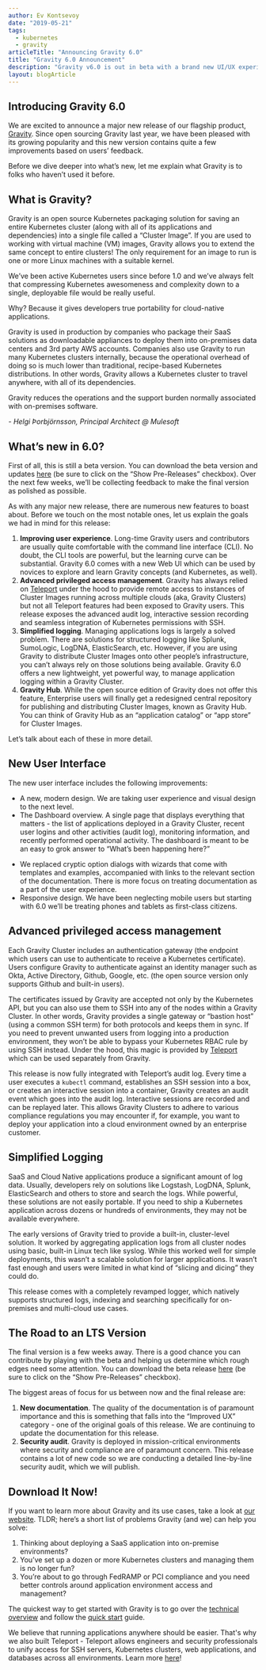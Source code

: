 ```yaml
---
author: Ev Kontsevoy
date: "2019-05-21"
tags:
  - kubernetes
  - gravity
articleTitle: "Announcing Gravity 6.0"
title: "Gravity 6.0 Announcement"
description: "Gravity v6.0 is out in beta with a brand new UI/UX experience, improved logging and additional Teleport features exposed."
layout: blogArticle
---
```



## Introducing Gravity 6.0

We are excited to announce a major new release of our flagship product, [Gravity](https://goteleport.com/). Since open sourcing Gravity last year, we have been pleased with its growing popularity and this new version contains quite a few improvements based on users’ feedback.

Before we dive deeper into what’s new, let me explain what Gravity is to folks who haven’t used it before.

## What is Gravity?

Gravity is an open source Kubernetes packaging solution for saving an entire Kubernetes cluster (along with all of its applications and dependencies) into a single file called a “Cluster Image”. If you are used to working with virtual machine (VM) images, Gravity allows you to extend the same concept to entire clusters! The only requirement for an image to run is one or more Linux machines with a suitable kernel.

We’ve been active Kubernetes users since before 1.0 and we’ve always felt that compressing Kubernetes awesomeness and complexity down to a single, deployable file would be really useful.

Why? Because it gives developers true portability for cloud-native applications.

Gravity is used in production by companies who package their SaaS solutions as downloadable appliances to deploy them into on-premises data centers and 3rd party AWS accounts. Companies also use Gravity to run many Kubernetes clusters internally, because the operational overhead of doing so is much lower than traditional, recipe-based Kubernetes distributions. In other words, Gravity allows a Kubernetes cluster to travel anywhere, with all of its dependencies.

<Quote>
  <p>Gravity reduces the operations and the support burden normally associated with on-premises software.</p>
  <em>- Helgi Þorbjörnsson, Principal Architect @ Mulesoft</em>
</Quote>

## What’s new in 6.0?

First of all, this is still a beta version. You can download the beta version and updates [here](https://goteleport.com/gravity/download/) (be sure to click on the “Show Pre-Releases” checkbox). Over the next few weeks, we’ll be collecting feedback to make the final version as polished as possible.

As with any major new release, there are numerous new features to boast about. Before we touch on the most notable ones, let us explain the goals we had in mind for this release:

1. **Improving user experience**. Long-time Gravity users and contributors are usually quite comfortable with the command line interface (CLI). No doubt, the CLI tools are powerful, but the learning curve can be substantial. Gravity 6.0 comes with a new Web UI which can be used by novices to explore and learn Gravity concepts (and Kubernetes, as well).
2. **Advanced privileged access management**. Gravity has always relied on [Teleport](https://goteleport.com/) under the hood to provide remote access to instances of Cluster Images running across multiple clouds (aka, Gravity Clusters) but not all Teleport features had been exposed to Gravity users. This release exposes the advanced audit log, interactive session recording and seamless integration of Kubernetes permissions with SSH.
3. **Simplified logging**. Managing applications logs is largely a solved problem. There are solutions for structured logging like Splunk, SumoLogic, LogDNA, ElasticSearch, etc. However, if you are using Gravity to distribute Cluster Images onto other people’s infrastructure, you can’t always rely on those solutions being available. Gravity 6.0 offers a new lightweight, yet powerful way, to manage application logging within a Gravity Cluster.
4. **Gravity Hub**. While the open source edition of Gravity does not offer this feature, Enterprise users will finally get a redesigned central repository for publishing and distributing Cluster Images, known as Gravity Hub. You can think of Gravity Hub as an “application catalog” or “app store” for Cluster Images.

<BlogImage src="./assets/gravity-hub-catalog.png" alt="New Gravity Enterprise Hub"/>

Let’s talk about each of these in more detail.

## New User Interface

The new user interface includes the following improvements:

* A new, modern design. We are taking user experience and visual design to the next level.
* The Dashboard overview. A single page that displays everything that matters - the list of applications deployed in a Gravity Cluster, recent user logins and other activities (audit log), monitoring information, and recently performed operational activity. The dashboard is meant to be an easy to grok answer to “What’s been happening here?”

<BlogImage src="./assets/gravity-dashboard.png" alt="New Gravity GUI"/>

* We replaced cryptic option dialogs with wizards that come with templates and examples, accompanied with links to the relevant section of the documentation. There is more focus on treating documentation as a part of the user experience.
* Responsive design. We have been neglecting mobile users but starting with 6.0 we’ll be treating phones and tablets as first-class citizens.

## Advanced privileged access management

Each Gravity Cluster includes an authentication gateway (the endpoint which users can use to authenticate to receive a Kubernetes certificate). Users configure Gravity to authenticate against an identity manager such as Okta, Active Directory, Github, Google, etc. (the open source version only supports Github and built-in users).

The certificates issued by Gravity are accepted not only by the Kubernetes API, but you can also use them to SSH into any of the nodes within a Gravity Cluster. In other words, Gravity provides a single gateway or “bastion host” (using a common SSH term) for both protocols and keeps them in sync. If you need to prevent unwanted users from logging into a production environment, they won’t be able to bypass your Kubernetes RBAC rule by using SSH instead. Under the hood, this magic is provided by [Teleport](https://goteleport.com/) which can be used separately from Gravity.

This release is now fully integrated with Teleport’s audit log. Every time a user executes a `kubectl` command, establishes an SSH session into a box, or creates an interactive session into a container, Gravity creates an audit event which goes into the audit log. Interactive sessions are recorded and can be replayed later. This allows Gravity Clusters to adhere to various compliance regulations you may encounter if, for example, you want to deploy your application into a cloud environment owned by an enterprise customer.

<BlogImage src="./assets/cluster-audit.png" alt="Gravity Audit Log"/>

## Simplified Logging

SaaS and Cloud Native applications produce a significant amount of log data. Usually, developers rely on solutions like Logstash, LogDNA, Splunk, ElasticSearch and others to store and search the logs. While powerful, these solutions are not easily portable. If you need to ship a Kubernetes application across dozens or hundreds of environments, they may not be available everywhere.

The early versions of Gravity tried to provide a built-in, cluster-level solution. It worked by aggregating application logs from all cluster nodes using basic, built-in Linux tech like syslog. While this worked well for simple deployments, this wasn’t a scalable solution for larger applications. It wasn’t fast enough and users were limited in what kind of “slicing and dicing” they could do.

This release comes with a completely revamped logger, which natively supports structured logs, indexing and searching specifically for on-premises and multi-cloud use cases.

## The Road to an LTS Version

The final version is a few weeks away. There is a good chance you can contribute by playing with the beta and helping us determine which rough edges need some attention. You can download the beta release [here](https://goteleport.com/gravity/download/) (be sure to click on the “Show Pre-Releases” checkbox).

The biggest areas of focus for us between now and the final release are:

1. **New documentation**. The quality of the documentation is of paramount importance and this is something that falls into the “Improved UX” category - one of the original goals of this release. We are continuing to update the documentation for this release.
2. **Security audit**. Gravity is deployed in mission-critical environments where security and compliance are of paramount concern. This release contains a lot of new code so we are conducting a detailed line-by-line security audit, which we will publish.

<EmailSubscribeViolet />

## Download It Now!

If you want to learn more about Gravity and its use cases, take a look at [our website](https://goteleport.com/). TLDR; here’s a short list of problems Gravity (and we) can help you solve:

1. Thinking about deploying a SaaS application into on-premise environments?
2. You’ve set up a dozen or more Kubernetes clusters and managing them is no longer fun?
3. You’re about to go through FedRAMP or PCI compliance and you need better controls around application environment access and management?

The quickest way to get started with Gravity is to go over the [technical overview](https://goteleport.com/gravity/docs/) and follow the [quick start](https://goteleport.com/gravity/docs/quickstart/) guide.

We believe that running applications anywhere should be easier. That's why we also built Teleport - Teleport allows engineers and security professionals to unify access for SSH servers, Kubernetes clusters, web applications, and databases across all environments. Learn more [here](https://goteleport.com/)!
